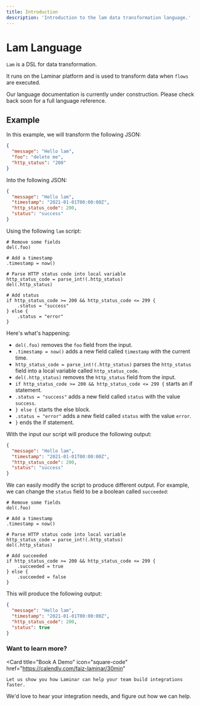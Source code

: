 ```yaml
---
title: Introduction
description: 'Introduction to the lam data transformation language.'
---
```


# Lam Language

`Lam` is a DSL for data transformation.

It runs on the Laminar platform and is used to transform data when `flows` are executed.

Our language documentation is currently under construction. Please check back soon for a full language reference.

## Example

In this example, we will transform the following JSON:

```json
{
  "message": "Hello lam",
  "foo": "delete me",
  "http_status": "200"
}
```

Into the following JSON:

```json
{
  "message": "Hello lam",
  "timestamp": "2021-01-01T00:00:00Z",
  "http_status_code": 200,
  "status": "success"
}
```

Using the following `lam` script:

```lam
# Remove some fields
del(.foo)

# Add a timestamp
.timestamp = now()

# Parse HTTP status code into local variable
http_status_code = parse_int!(.http_status)
del(.http_status)

# Add status
if http_status_code >= 200 && http_status_code <= 299 {
    .status = "success"
} else {
    .status = "error"
}
```

Here's what's happening:

- `del(.foo)` removes the `foo` field from the input.
- `.timestamp = now()` adds a new field called `timestamp` with the current time.
- `http_status_code = parse_int!(.http_status)` parses the `http_status` field into a local variable called `http_status_code`.
- `del(.http_status)` removes the `http_status` field from the input.
- `if http_status_code >= 200 && http_status_code <= 299 {` starts an if statement.
- `.status = "success"` adds a new field called `status` with the value `success`.
- `} else {` starts the else block.
- `.status = "error"` adds a new field called `status` with the value `error`.
- `}` ends the if statement.

With the input our script will produce the following output:

```json
{
  "message": "Hello lam",
  "timestamp": "2021-01-01T00:00:00Z",
  "http_status_code": 200,
  "status": "success"
}
```

We can easily modify the script to produce different output. For example, we can change the `status` field to be a boolean called `succeeded`:

```lam
# Remove some fields
del(.foo)

# Add a timestamp
.timestamp = now()

# Parse HTTP status code into local variable
http_status_code = parse_int!(.http_status)
del(.http_status)

# Add succeeded
if http_status_code >= 200 && http_status_code <= 299 {
    .succeeded = true
} else {
    .succeeded = false
}
```

This will produce the following output:

```json
{
  "message": "Hello lam",
  "timestamp": "2021-01-01T00:00:00Z",
  "http_status_code": 200,
  "status": true
}
```

### Want to learn more?

<CardGroup>

<Card
  title="Book A Demo"
  icon="square-code"
  href="https://calendly.com/faiz-laminar/30min"
>
    Let us show you how Laminar can help your team build integrations faster.
</Card>

<Card title="Get In Touch" icon="envelope" href="mailto:connect@laminar.run">
    We'd love to hear your integration needs, and figure out how we can help.
</Card>

</CardGroup>

